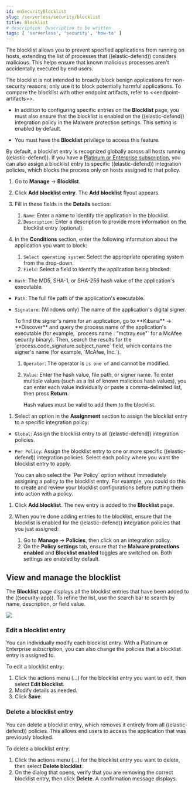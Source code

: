 ```yaml
---
id: enSecurityBlocklist
slug: /serverless/security/blocklist
title: Blocklist
# description: Description to be written
tags: [ 'serverless', 'security', 'how-to' ]
---
```


<div id="blocklist"></div>

The blocklist allows you to prevent specified applications from running on hosts, extending the list of processes that ((elastic-defend)) considers malicious. This helps ensure that known malicious processes aren't accidentally executed by end users. 

The blocklist is not intended to broadly block benign applications for non-security reasons; only use it to block potentially harmful applications. To compare the blocklist with other endpoint artifacts, refer to \<\<endpoint-artifacts>>.

<DocCallOut title="Requirements">

* In addition to configuring specific entries on the **Blocklist** page, you must also ensure that the blocklist is enabled on the ((elastic-defend)) integration policy in the <DocLink id="enSecurityConfigureEndpointIntegrationPolicy" section="malware-protection">Malware protection settings</DocLink>. This setting is enabled by default.

* You must have the **Blocklist** <DocLink id="enSecurityEndpointManagementReq">privilege</DocLink> to access this feature.

</DocCallOut>

By default, a blocklist entry is recognized globally across all hosts running ((elastic-defend)). If you have a [Platinum or Enterprise subscription](https://www.elastic.co/pricing), you can also assign a blocklist entry to specific ((elastic-defend)) integration policies, which blocks the process only on hosts assigned to that policy.

1. Go to **Manage** -> **Blocklist**.

1. Click **Add blocklist entry**. The **Add blocklist** flyout appears.

1. Fill in these fields in the **Details** section:
    1. `Name`: Enter a name to identify the application in the blocklist.
    1. `Description`: Enter a description to provide more information on the blocklist entry (optional).

1. In the **Conditions** section, enter the following information about the application you want to block:
    1. `Select operating system`: Select the appropriate operating system from the drop-down.
    1. `Field`: Select a field to identify the application being blocked:
  * `Hash`: The MD5, SHA-1, or SHA-256 hash value of the application's executable.
  * `Path`: The full file path of the application's executable.
  * `Signature`: (Windows only) The name of the application's digital signer.

      <DocCallOut title="Tip">
      To find the signer's name for an application, go to **Kibana** -> **Discover** and query the process name of the application's executable (for example, `process.name : "mctray.exe"` for a McAfee security binary). Then, search the results for the `process.code_signature.subject_name` field, which contains the signer's name (for example, `McAfee, Inc.`).
      </DocCallOut>

    1. `Operator`: The operator is `is one of` and cannot be modified.

    1. `Value`: Enter the hash value, file path, or signer name. To enter multiple values (such as a list of known malicious hash values), you can enter each value individually or paste a comma-delimited list, then press **Return**.

        <DocCallOut title="Note">
        Hash values must be valid to add them to the blocklist.
        </DocCallOut>

1. Select an option in the **Assignment** section to assign the blocklist entry to a specific integration policy:

* `Global`: Assign the blocklist entry to all ((elastic-defend)) integration policies.
* `Per Policy`: Assign the blocklist entry to one or more specific ((elastic-defend)) integration policies. Select each policy where you want the blocklist entry to apply.

    <DocCallOut title="Note">
    You can also select the `Per Policy` option without immediately assigning a policy to the blocklist entry. For example, you could do this to create and review your blocklist configurations before putting them into action with a policy.
    </DocCallOut>

1. Click **Add blocklist**. The new entry is added to the **Blocklist** page.

1. When you're done adding entries to the blocklist, ensure that the blocklist is enabled for the ((elastic-defend)) integration policies that you just assigned:
    1. Go to **Manage** -> **Policies**, then click on an integration policy.
    1. On the **Policy settings** tab, ensure that the **Malware protections enabled** and **Blocklist enabled** toggles are switched on. Both settings are enabled by default.

<div id="manage-blocklist"></div>

## View and manage the blocklist

The **Blocklist** page displays all the blocklist entries that have been added to the ((security-app)). To refine the list, use the search bar to search by name, description, or field value.

![](../images/blocklist/-management-admin-blocklist.png)

<div id="edit-blocklist-entry"></div>

### Edit a blocklist entry
You can individually modify each blocklist entry. With a Platinum or Enterprise subscription, you can also change the policies that a blocklist entry is assigned to.

To edit a blocklist entry:

1. Click the actions menu (*...*) for the blocklist entry you want to edit, then select **Edit blocklist**.
1. Modify details as needed.
1. Click **Save**.

<div id="delete-blocklist-entry"></div>

### Delete a blocklist entry
You can delete a blocklist entry, which removes it entirely from all ((elastic-defend)) policies. This allows end users to access the application that was previously blocked.

To delete a blocklist entry:

1. Click the actions menu (*...*) for the blocklist entry you want to delete, then select **Delete blocklist**.
1. On the dialog that opens, verify that you are removing the correct blocklist entry, then click **Delete**. A confirmation message displays.

